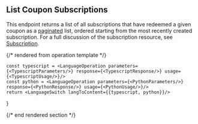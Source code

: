 ## List Coupon Subscriptions

This endpoint returns a list of all subscriptions that have redeemed a given coupon as a
[paginated](../reference/pagination) list, ordered starting from the most recently created subscription. For a full
discussion of the subscription resource, see [Subscription](../guides/concepts#subscription).

{/* rendered from operation template */}


    const typescript = <LanguageOperation parameters={<TypescriptParameters/>} response={<TypescriptResponse/>} usage={<TypescriptUsage/>}/>
    const python = <LanguageOperation parameters={<PythonParameters/>} response={<PythonResponse/>} usage={<PythonUsage/>}/>
    return <LanguageSwitch langToContent={{typescript, python}}/>
}

<Operation />

{/* end rendered section */}
